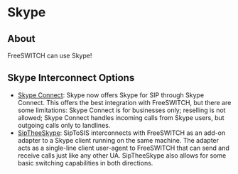 
# Skype 

 

## About

FreeSWITCH can use Skype!

## Skype Interconnect Options

* [Skype Connect](./Skype-Connect_13173678.mdx#about): Skype now offers Skype for SIP through Skype Connect. This offers the best integration with FreeSWITCH, but there are some limitations: Skype Connect is for businesses only; reselling is not allowed; Skype Connect handles incoming calls from Skype users, but outgoing calls only to landlines.
* [SipTheeSkype](./SipTheeSkype-Skype-Adapter_1967135.mdx#usage): SipToSIS interconnects with FreeSWITCH as an add-on adapter to a Skype client running on the same machine. The adapter acts as a single-line client user-agent to FreeSWITCH that can send and receive calls just like any other UA. SipTheeSkype also allows for some basic switching capabilities in both directions.


